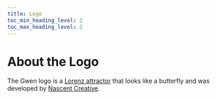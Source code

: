 ```yaml
--- 
title: Logo
toc_min_heading_level: 2
toc_max_heading_level: 2
---
```



# About the Logo

<p>
  <ThemedImage
    alt="Gwen logo"
    sources={{
      light: useBaseUrl('/img/gwen-logo-c.svg'),
      dark: useBaseUrl('/img/gwen-logo-w.svg'),
    }}
    width="250px"
  />
</p>

The Gwen logo is a [Lorenz attractor](https://en.m.wikipedia.org/wiki/Lorenz_system) that looks like 
a butterfly and was developed by [Nascent Creative](https://nascentcreative.com.au/).
